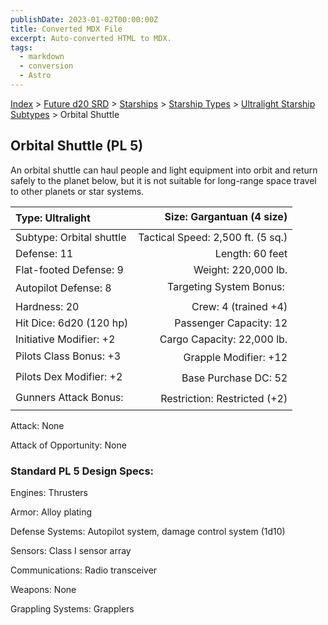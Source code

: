 ```yaml
---
publishDate: 2023-01-02T00:00:00Z
title: Converted MDX File
excerpt: Auto-converted HTML to MDX.
tags:
  - markdown
  - conversion
  - Astro
---
```






[Index](-index) > [Future d20 SRD](future-d20-srd-index) > [Starships](future-d20-srd-starships-index) > [Starship Types](future-d20-srd-starships-starship-types-index) > [Ultralight Starship Subtypes](future-d20-srd-starships-starship-types-ultralight-starship-subtypes-index) > Orbital Shuttle




## Orbital Shuttle (PL 5)


An orbital shuttle can haul people and light equipment into orbit and return safely to the planet below, but it is not suitable for long-range space travel to other planets or star systems.


| Type: Ultralight | Size: Gargantuan (4 size) |
| :------------------ | ----------------------------: |
| Subtype: Orbital shuttle | Tactical Speed: 2,500 ft. (5 sq.) |
| Defense: 11 | Length: 60 feet |
| Flat-footed Defense: 9 | Weight: 220,000 lb. |
| Autopilot Defense: 8 | Targeting System Bonus:  |
| Hardness: 20 | Crew: 4 (trained +4) |
| Hit Dice: 6d20 (120 hp) | Passenger Capacity: 12 |
| Initiative Modifier: +2 | Cargo Capacity: 22,000 lb. |
| Pilots Class Bonus: +3 | Grapple Modifier: +12 |
| Pilots Dex Modifier: +2 | Base Purchase DC: 52 |
| Gunners Attack Bonus:  | Restriction: Restricted (+2) |



Attack: None


Attack of Opportunity: None


### Standard PL 5 Design Specs:


Engines: Thrusters


Armor: Alloy plating


Defense Systems: Autopilot system, damage control system (1d10)


Sensors: Class I sensor array


Communications: Radio transceiver


Weapons: None


Grappling Systems: Grapplers



